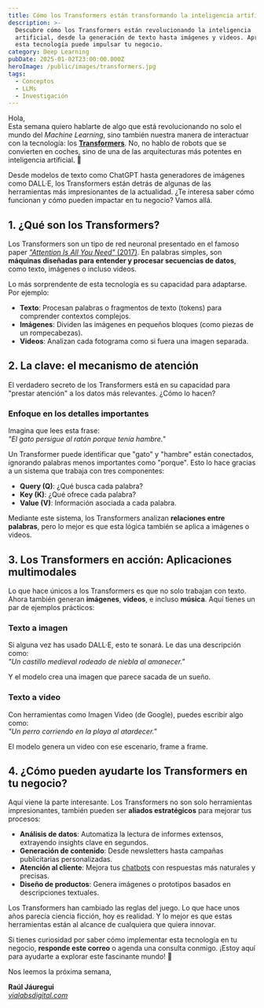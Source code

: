 ```yaml
---
title: Cómo los Transformers están transformando la inteligencia artificial
description: >-
  Descubre cómo los Transformers están revolucionando la inteligencia
  artificial, desde la generación de texto hasta imágenes y videos. Aprende cómo
  esta tecnología puede impulsar tu negocio.
category: Deep Learning
pubDate: 2025-01-02T23:00:00.000Z
heroImage: /public/images/transformers.jpg
tags:
  - Conceptos
  - LLMs
  - Investigación
---
```


Hola,\
Esta semana quiero hablarte de algo que está revolucionando no solo el mundo del *Machine Learning*, sino también nuestra manera de interactuar con la tecnología: los **[Transformers](https://es.wikipedia.org/wiki/Transformador_%28modelo_de_aprendizaje_autom%C3%A1tico%29 "Transformers")**. No, no hablo de robots que se convierten en coches, sino de una de las arquitecturas más potentes en inteligencia artificial. 🤖

Desde modelos de texto como ChatGPT hasta generadores de imágenes como DALL·E, los Transformers están detrás de algunas de las herramientas más impresionantes de la actualidad. ¿Te interesa saber cómo funcionan y cómo pueden impactar en tu negocio? Vamos allá.

## **1. ¿Qué son los Transformers?**

Los Transformers son un tipo de red neuronal presentado en el famoso paper [*"Attention Is All You Need"* (2017)](https://en.wikipedia.org/wiki/Attention_Is_All_You_Need "Attention Is All You Need"). En palabras simples, son **máquinas diseñadas para entender y procesar secuencias de datos**, como texto, imágenes o incluso videos.

Lo más sorprendente de esta tecnología es su capacidad para adaptarse. Por ejemplo:

* **Texto**: Procesan palabras o fragmentos de texto (tokens) para comprender contextos complejos.
* **Imágenes**: Dividen las imágenes en pequeños bloques (como piezas de un rompecabezas).
* **Videos**: Analizan cada fotograma como si fuera una imagen separada.

## **2. La clave: el mecanismo de atención**

El verdadero secreto de los Transformers está en su capacidad para "prestar atención" a los datos más relevantes. ¿Cómo lo hacen?

### Enfoque en los detalles importantes

Imagina que lees esta frase:\
*"El gato persigue al ratón porque tenía hambre."*

Un Transformer puede identificar que "gato" y "hambre" están conectados, ignorando palabras menos importantes como "porque". Esto lo hace gracias a un sistema que trabaja con tres componentes:

* **Query (Q)**: ¿Qué busca cada palabra?
* **Key (K)**: ¿Qué ofrece cada palabra?
* **Value (V)**: Información asociada a cada palabra.

Mediante este sistema, los Transformers analizan **relaciones entre palabras**, pero lo mejor es que esta lógica también se aplica a imágenes o videos.

## **3. Los Transformers en acción: Aplicaciones multimodales**

Lo que hace únicos a los Transformers es que no solo trabajan con texto. Ahora también generan **imágenes**, **videos**, e incluso **música**. Aquí tienes un par de ejemplos prácticos:

### **Texto a imagen**

Si alguna vez has usado DALL·E, esto te sonará. Le das una descripción como:\
*"Un castillo medieval rodeado de niebla al amanecer."*

Y el modelo crea una imagen que parece sacada de un sueño.

### **Texto a video**

Con herramientas como Imagen Video (de Google), puedes escribir algo como:\
*"Un perro corriendo en la playa al atardecer."*

El modelo genera un video con ese escenario, frame a frame.

## **4. ¿Cómo pueden ayudarte los Transformers en tu negocio?**

Aquí viene la parte interesante. Los Transformers no son solo herramientas impresionantes, también pueden ser **aliados estratégicos** para mejorar tus procesos:

* **Análisis de datos**: Automatiza la lectura de informes extensos, extrayendo insights clave en segundos.
* **Generación de contenido**: Desde newsletters hasta campañas publicitarias personalizadas.
* **Atención al cliente**: Mejora tus [chatbots](https://vialabsdigital.com/asistente-de-atencion_al_cliente_con_ia_demo/ "Asistente Virtual") con respuestas más naturales y precisas.
* **Diseño de productos**: Genera imágenes o prototipos basados en descripciones textuales.

Los Transformers han cambiado las reglas del juego. Lo que hace unos años parecía ciencia ficción, hoy es realidad. Y lo mejor es que estas herramientas están al alcance de cualquiera que quiera innovar.

Si tienes curiosidad por saber cómo implementar esta tecnología en tu negocio, **responde este correo** o agenda una consulta conmigo. ¡Estoy aquí para ayudarte a explorar este fascinante mundo! 🚀

Nos leemos la próxima semana,

**Raúl Jáuregui**\
*[vialabsdigital.com](https://vialabsdigital.com "ViaLabs Digital")*
